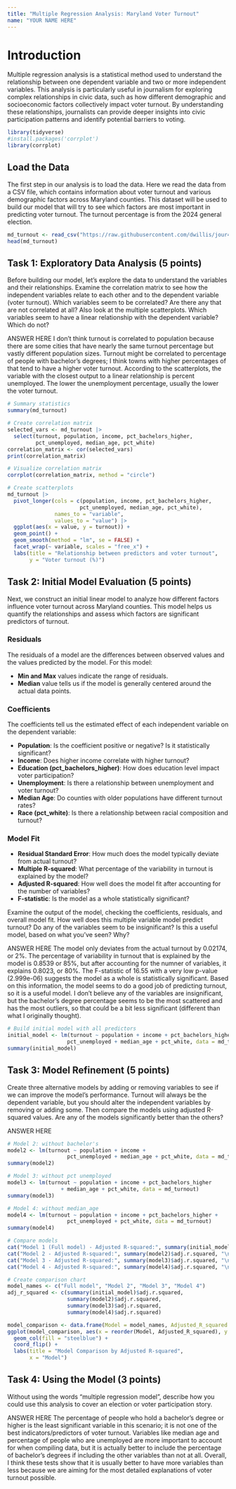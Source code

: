 ```yaml
---
title: "Multiple Regression Analysis: Maryland Voter Turnout"
name: "YOUR NAME HERE"
---
```


# Introduction

Multiple regression analysis is a statistical method used to understand the relationship between one dependent variable and two or more independent variables. This analysis is particularly useful in journalism for exploring complex relationships in civic data, such as how different demographic and socioeconomic factors collectively impact voter turnout. By understanding these relationships, journalists can provide deeper insights into civic participation patterns and identify potential barriers to voting.

```r
library(tidyverse)
#install.packages('corrplot')
library(corrplot)
```

## Load the Data

The first step in our analysis is to load the data. Here we read the data from a CSV file, which contains information about voter turnout and various demographic factors across Maryland counties. This dataset will be used to build our model that will try to see which factors are most important in predicting voter turnout. The turnout percentage is from the 2024 general election.

```r
md_turnout <- read_csv("https://raw.githubusercontent.com/dwillis/jour405/refs/heads/main/data/md_turnout.csv")
head(md_turnout)
```

## Task 1: Exploratory Data Analysis (5 points)

Before building our model, let's explore the data to understand the variables and their relationships. Examine the correlation matrix to see how the independent variables relate to each other and to the dependent variable (voter turnout). Which variables seem to be correlated? Are there any that are not correlated at all? Also look at the multiple scatterplots. Which variables seem to have a linear relationship with the dependent variable? Which do not?

ANSWER HERE
I don't think turnout is correlated to population because there are some cities that have nearly the same turnout percentage but vastly different population sizes. Turnout might be correlated to percentage of people with bachelor's degrees; I think towns with higher percentages of that tend to have a higher voter turnout. According to the scatterplots, the variable with the closest output to a linear relationship is percent unemployed. The lower the unemployment percentage, usually the lower the voter turnout.


```r
# Summary statistics
summary(md_turnout)

# Create correlation matrix
selected_vars <- md_turnout |> 
  select(turnout, population, income, pct_bachelors_higher, 
         pct_unemployed, median_age, pct_white)
correlation_matrix <- cor(selected_vars)
print(correlation_matrix)

# Visualize correlation matrix
corrplot(correlation_matrix, method = "circle")

# Create scatterplots
md_turnout |>
  pivot_longer(cols = c(population, income, pct_bachelors_higher, 
                       pct_unemployed, median_age, pct_white),
               names_to = "variable", 
               values_to = "value") |>
  ggplot(aes(x = value, y = turnout)) +
  geom_point() +
  geom_smooth(method = "lm", se = FALSE) +
  facet_wrap(~ variable, scales = "free_x") +
  labs(title = "Relationship between predictors and voter turnout",
       y = "Voter turnout (%)")
```

## Task 2: Initial Model Evaluation (5 points)

Next, we construct an initial linear model to analyze how different factors influence voter turnout across Maryland counties. This model helps us quantify the relationships and assess which factors are significant predictors of turnout. 

### Residuals

The residuals of a model are the differences between observed values and the values predicted by the model. For this model:

* **Min and Max** values indicate the range of residuals. 
* **Median** value tells us if the model is generally centered around the actual data points.

### Coefficients

The coefficients tell us the estimated effect of each independent variable on the dependent variable:

* **Population**: Is the coefficient positive or negative? Is it statistically significant?
* **Income**: Does higher income correlate with higher turnout?
* **Education (pct_bachelors_higher)**: How does education level impact voter participation?
* **Unemployment**: Is there a relationship between unemployment and voter turnout?
* **Median Age**: Do counties with older populations have different turnout rates?
* **Race (pct_white)**: Is there a relationship between racial composition and turnout?

### Model Fit

* **Residual Standard Error**: How much does the model typically deviate from actual turnout?
* **Multiple R-squared**: What percentage of the variability in turnout is explained by the model?
* **Adjusted R-squared**: How well does the model fit after accounting for the number of variables?
* **F-statistic**: Is the model as a whole statistically significant?

Examine the output of the model, checking the coefficients, residuals, and overall model fit. How well does this multiple variable model predict turnout? Do any of the variables seem to be insignificant? Is this a useful model, based on what you've seen? Why?

ANSWER HERE
The model only deviates from the actual turnout by 0.02174, or 2%. The percentage of variability in turnout that is explained by the model is 0.8539 or 85%, but after accounting for the numner of variables, it explains 0.8023, or 80%. The F-statistic of 16.55 with a very low p-value (2.999e-06) suggests the model as a whole is statistically significant. Based on this information, the model seems to do a good job of predicting turnout, so it is a useful model. I don't believe any of the variables are insignificant, but the bachelor's degree percentage seems to be the most scattered and has the most outliers, so that could be a bit less significant (different than what I originally thought).

```r
# Build initial model with all predictors
initial_model <- lm(turnout ~ population + income + pct_bachelors_higher + 
                   pct_unemployed + median_age + pct_white, data = md_turnout)
summary(initial_model)

```

## Task 3: Model Refinement (5 points)

Create three alternative models by adding or removing variables to see if we can improve the model's performance. Turnout will always be the dependent variable, but you should alter the independent variables by removing or adding some. Then compare the models using adjusted R-squared values. Are any of the models significantly better than the others?

ANSWER HERE

```r
# Model 2: without bachelor's
model2 <- lm(turnout ~ population + income + 
                   pct_unemployed + median_age + pct_white, data = md_turnout)
summary(model2)

# Model 3: without pct unemployed
model3 <- lm(turnout ~ population + income + pct_bachelors_higher 
                 + median_age + pct_white, data = md_turnout)
summary(model3)

# Model 4: without median_age
model4 <- lm(turnout ~ population + income + pct_bachelors_higher + 
                   pct_unemployed + pct_white, data = md_turnout)
summary(model4)

# Compare models
cat("Model 1 (Full model) - Adjusted R-squared:", summary(initial_model)$adj.r.squared, "\n")
cat("Model 2 - Adjusted R-squared:", summary(model2)$adj.r.squared, "\n")
cat("Model 3 - Adjusted R-squared:", summary(model3)$adj.r.squared, "\n")
cat("Model 4 - Adjusted R-squared:", summary(model4)$adj.r.squared, "\n")

# Create comparison chart
model_names <- c("Full model", "Model 2", "Model 3", "Model 4")
adj_r_squared <- c(summary(initial_model)$adj.r.squared,
                   summary(model2)$adj.r.squared,
                   summary(model3)$adj.r.squared,
                   summary(model4)$adj.r.squared)

model_comparison <- data.frame(Model = model_names, Adjusted_R_squared = adj_r_squared)
ggplot(model_comparison, aes(x = reorder(Model, Adjusted_R_squared), y = Adjusted_R_squared)) +
  geom_col(fill = "steelblue") +
  coord_flip() +
  labs(title = "Model Comparison by Adjusted R-squared",
       x = "Model")
```


## Task 4: Using the Model (3 points)

Without using the words "multiple regression model", describe how you could use this analysis to cover an election or voter participation story.

ANSWER HERE
The percentage of people who hold a bachelor's degree or higher is the least significant variable in this scenario; it is not one of the best indicators/predictors of voter turnout. Variables like median age and percentage of people who are unemployed are more important to account for when compiling data, but it is actually better to include the percentage of bachelor's degrees if including the other variables than not at all. Overall, I think these tests show that it is usually better to have more variables than less because we are aiming for the most detailed explanations of voter turnout possible.
